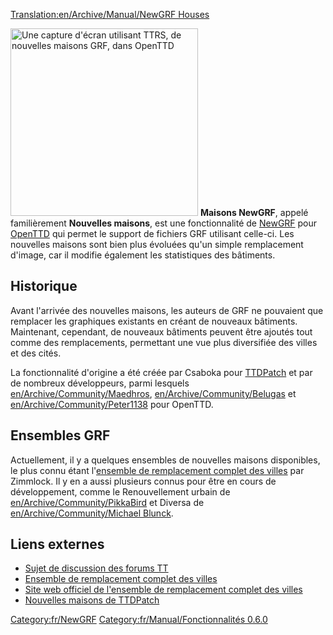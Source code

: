 [[Translation:en/Archive/Manual/NewGRF Houses]]


[[File:en/Archive/Manual/Ttrsopenttd.png|thumb|300px|right|Une capture d'écran utilisant TTRS, de nouvelles maisons GRF, dans OpenTTD]]
'''Maisons NewGRF''', appelé familièrement '''Nouvelles maisons''', est une fonctionnalité de [[fr/Manual/NewGRF|NewGRF]] pour [[fr/Manual/Main Page|OpenTTD]] qui permet le support de fichiers GRF utilisant celle-ci. Les nouvelles maisons sont bien plus évoluées qu'un simple remplacement d'image, car il modifie également les statistiques des bâtiments.

==Historique==
Avant l'arrivée des nouvelles maisons, les auteurs de GRF ne pouvaient que remplacer les graphiques existants en créant de nouveaux bâtiments. Maintenant, cependant, de nouveaux bâtiments peuvent être ajoutés tout comme des remplacements, permettant une vue plus diversifiée des villes et des cités.

La fonctionnalité d'origine a été créée par Csaboka pour [[fr/Archive/OpenTTD/TTDPatch|TTDPatch]] et par de nombreux développeurs, parmi lesquels [[en/Archive/Community/Maedhros]], [[en/Archive/Community/Belugas]] et [[en/Archive/Community/Peter1138]] pour OpenTTD.

==Ensembles GRF==
Actuellement, il y a quelques ensembles de nouvelles maisons disponibles, le plus connu étant l'[[fr/Ensemble de remplacement complet des villes|ensemble de remplacement complet des villes]] par Zimmlock. Il y en a aussi plusieurs connus pour être en cours de développement, comme le Renouvellement urbain de [[en/Archive/Community/PikkaBird]] et Diversa de [[en/Archive/Community/Michael Blunck]].

==Liens externes==
*[http://www.tt-forums.net/viewtopic.php?t=28797 Sujet de discussion des forums TT]
*[http://www.tt-forums.net/viewtopic.php?t=8878 Ensemble de remplacement complet des villes]
*[http://users.skynet.be/florisjan/ttd/ttrs.html Site web officiel de l'ensemble de remplacement complet des villes]
*[http://wiki.ttdpatch.net/tiki-index.php?page=NewHouses Nouvelles maisons de TTDPatch]

{{fr/Navbox NewGRF}}

[[Category:fr/NewGRF]]
[[Category:fr/Manual/Fonctionnalités 0.6.0]]